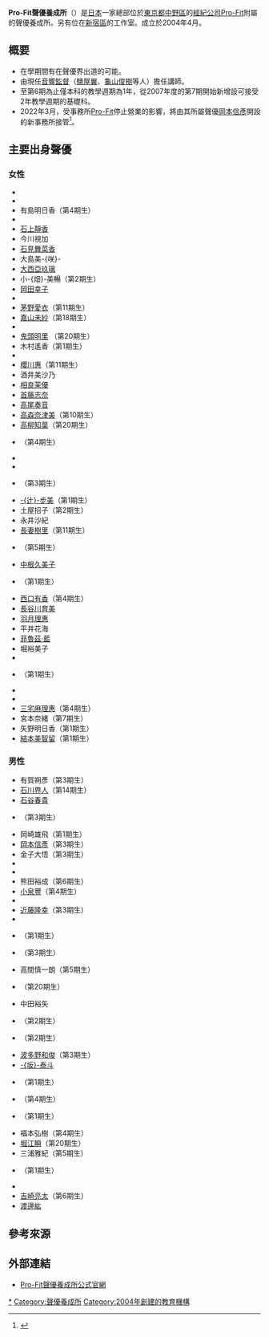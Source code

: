 {{multiple issues|
{{Notability Unreferenced|time=2016-07-22T18:11:48+00:00}}
{{primarysources|time=2016-07-22T18:11:48+00:00}}
{{Unreferencedsect|time=2016-07-22T18:11:48+00:00}}
}}
{{Japanese|japanese=プロ·フィット声優養成所|kana=ぷろ ふぃっと せいゆう ようせいじょ|romaji=Puro Fitto seiyū Yōseijo}}
'''Pro-Fit聲優養成所'''（{{lang-ja|プロ·フィット声優養成所}}）是[[日本|日本]]一家總部位於[[東京都|東京都]][[中野區|中野區]]的[[經紀公司|經紀公司]][[Pro-Fit|Pro-Fit]]附屬的聲優養成所。另有位在[[新宿區|新宿區]]的工作室。成立於2004年4月。

== 概要 ==
* 在學期間有在聲優界出道的可能。
* 由現任[[音效指導|音響監督]]（[[鹽屋翼|鹽屋翼]]、[[龜山俊樹|龜山俊樹]]等人）擔任講師。
* 至第6期為止僅本科的教學週期為1年，從2007年度的第7期開始新增設可接受2年教學週期的基礎科。
* 2022年3月，受事務所[[Pro-Fit|Pro-Fit]]停止營業的影響，將由其所屬聲優[[岡本信彥|岡本信彥]]開設的新事務所接管<ref>{{Cite web|url=http://www.pro-fit.co.jp/211104.pdf|title=211104.pdf|accessdate=2021-11-04|language=ja|archive-date=2022-04-25|archive-url=https://web.archive.org/web/20220425062502/http://www.pro-fit.co.jp/211104.pdf}}</ref>。

== 主要出身聲優 ==
=== 女性 ===
{{div col}}
* {{link-ja|蒼井望|蒼井のぞみ}}
* {{link-ja|阿部加奈江|阿部加奈江}}
* 有島明日香（第4期生）
* {{link-ja|飯田光|飯田ヒカル}}
* [[石上靜香|石上靜香]]
* 今川視加
* [[石見舞菜香|石見舞菜香]]
* 大島美-{咲}-
* [[大西亞玖璃|大西亞玖璃]]
* 小-{畑}-美暢（第2期生）
* [[岡田幸子|岡田幸子]]
* {{link-ja|奧原·卡崔娜·愛|奥原カテリーナ愛}}
* [[茅野愛衣|茅野愛衣]]（第11期生）
* [[嘉山未紗|嘉山未紗]]（第18期生）
* {{lang|ja|かんのひとみ}}
* [[鬼頭明里|鬼頭明里]] （第20期生）
* 木村遙香（第1期生）
* {{link-ja|小山真實|小山真実}}
* [[櫻川惠|櫻川惠]]（第11期生）
* 酒井美沙乃
* [[相良茉優|相良茉優]]
* [[首藤志奈|首藤志奈]]
* [[高尾奏音|高尾奏音]]
* [[高森奈津美|高森奈津美]]（第10期生）
* [[高柳知葉|高柳知葉]]（第20期生）
* {{link-ja|高山佳奈|高山かな}}（第4期生)
* {{link-ja|田中那實|田中那実}}
* {{link-ja|谷古美玲|谷古美玲}}
* {{link-ja|千晶真尋|千晶まひろ}}（第3期生）
* [[辻步美|-{辻}-步美]]（第1期生）
* 土屋招子（第2期生）
* 永井沙紀
* [[長妻樹里|長妻樹里]]（第11期生）
* {{link-ja|中西南|中西みなみ}}（第5期生）
* [[中根久美子|中根久美子]]
* {{link-ja|中村麻未|中村麻未}}（第1期生）
* [[西口有香|西口有香]]（第4期生）
* [[長谷川育美|長谷川育美]]
* [[羽月理惠|羽月理惠]]
* 平井花海
* [[菲魯茲·藍|菲魯茲·藍]]
* 堀裕美子
* {{link-ja|真中桂子|真中桂子}}
* {{link-ja|松本櫻|松本桜}}（第1期生）
* {{link-ja|美坂朱音|美坂朱音|美-{坂}-朱音}}
* {{link-ja|水瀨沙季|水瀬沙季}}
* [[三宅麻理惠|三宅麻理惠]]（第4期生）
* 宮本奈緒（第7期生）
* 矢野明日香（第1期生）
* [[結下美智留|結本美智留]]（第1期生）
{{div col end}}

=== 男性 ===
{{div col}}
* 有賀朔彥（第3期生）
* [[石川界人|石川界人]]（第14期生）
* [[石谷春貴|石谷春貴]]
* {{link-ja|大本命|大本命}}（第3期生）
* 岡崎雄飛（第1期生）
* [[岡本信彥|岡本信彥]]（第3期生）
* 金子大悟（第3期生）
* {{link-ja|川田祐|川田祐}}
* {{link-ja|桐明衝|桐明衝}}
* 熊田裕成（第6期生）
* [[小泉豐|小泉豐]]（第4期生） 
* {{link-ja|小林康介|小林康介}}
* [[近藤隆幸|近藤隆幸]]（第3期生）
* {{link-ja|佐藤巧|佐藤巧 (声優)}}
* {{link-ja|杉崎亮|杉崎亮}}（第1期生）
* {{link-ja|須嵜成幸|須嵜成幸}}（第3期生）
* 高間慎一朗（第5期生）
* {{link-ja|津田拓也|津田拓也}}（第20期生）
* 中田裕矢
* {{link-ja|西野真人|西野真人}}（第2期生） 
* {{link-ja|原一夫|原一夫}}（第2期生）
* [[波多野和俊|波多野和俊]]（第3期生）
* [[坂泰斗|-{坂}-泰斗]]
* {{link-ja|樋口宏澄|樋口宏澄|-{樋}-口宏澄}}（第1期生）
* {{link-ja|深津智義|深津智義}}（第4期生）
* {{link-ja|福井信介|福井信介}}（第1期生）
* 福本弘樹（第4期生）
* [[堀江瞬|堀江瞬]]（第20期生）
* 三浦雅紀（第5期生）
* {{link-ja|峰健一|峰健一}}（第1期生）
* {{link-ja|山本剛史|山本剛史}}
* [[吉崎亮太|吉崎亮太]]（第6期生）
* [[渡邊紘|渡邊紘]]
{{div col end}}

== 參考來源 ==
{{reflist}}

== 外部連結 ==
* [http://www.profit-v.com/ Pro-Fit聲優養成所公式官網] {{Wayback|url=http://www.profit-v.com/ |date=20161111124739 }} {{ja icon}}

{{DEFAULTSORT:Pro Fit}}
[[Category:Pro-Fit|*]]
[[Category:聲優養成所|Category:聲優養成所]]
[[Category:2004年創建的教育機構|Category:2004年創建的教育機構]]
